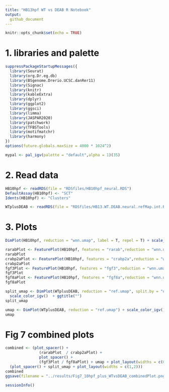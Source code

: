 ```yaml
---
title: "HB13hpf WT vs DEAB R Notebook"
output:
  github_document
---
```


```r
knitr::opts_chunk$set(echo = TRUE)
```

# 1. libraries and palette
```r
suppressPackageStartupMessages({
  library(Seurat)
  library(org.Dr.eg.db)
  library(BSgenome.Drerio.UCSC.danRer11)
  library(Signac)
  library(knitr)
  library(kableExtra)
  library(dplyr)
  library(ggplot2)
  library(ggsci)
  library(limma)
  library(JASPAR2020)
  library(patchwork)
  library(TFBSTools)
  library(motifmatchr)
  library(harmony)
})
options(future.globals.maxSize = 4000 * 1024^2)
```

```r
mypal <- pal_igv(palette = "default",alpha = 1)(35)
```

# 2. Read data
```r
HB10hpf <- readRDS(file = "RDSfiles/HB10hpf_neural.RDS")
DefaultAssay(HB10hpf) <- "SCT"
Idents(HB10hpf) <- "Clusters"

WTplusDEAB <- readRDS(file = "RDSfiles/HB13.WT.DEAB.neural.refMap.int.RDS")
```

# 3. Plots
```r
DimPlot(HB10hpf, reduction = "wnn.umap", label = T, repel = T) + scale_color_igv() + NoLegend()
```

```r
rarabPlot <- FeaturePlot(HB10hpf, features = "rarab",reduction = "wnn.umap", max.cutoff = 1.4)
rarabPlot
crabp2aPlot <- FeaturePlot(HB10hpf, features = "crabp2a",reduction = "wnn.umap", max.cutoff = 1.4)
crabp2aPlot
fgf3Plot <- FeaturePlot(HB10hpf, features = "fgf3",reduction = "wnn.umap", max.cutoff = 1.4)
fgf3Plot
fgf8aPlot <- FeaturePlot(HB10hpf, features = "fgf8a",reduction = "wnn.umap", max.cutoff = 1.4)
fgf8aPlot
```

```r
split_umap <- DimPlot(WTplusDEAB, reduction = "ref.umap", split.by = "orig.ident") + 
  scale_color_igv()  + ggtitle("")
split_umap
```

```r
umap <- DimPlot(WTplusDEAB, reduction = "ref.umap") + scale_color_igv() + ggtitle("")
umap
```

# Fig 7 combined plots

```r
combined <- (plot_spacer() + 
               (rarabPlot  / crabp2aPlot) +
               plot_spacer() +
               (fgf3Plot / fgf8aPlot) + umap + plot_layout(widths = c(0.05,0.5,0.05,0.5,1))) /
  (plot_spacer() + split_umap + plot_layout(widths = c(1,2)))
combined
ggsave(filename = "../results/Fig7_10hpf_plus_WTvsDEAB_combinedPlot.png", plot = combined)
```

```r
sessionInfo()
```

